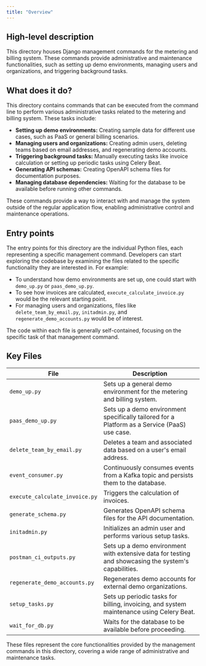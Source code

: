 ```yaml
---
title: "Overview"
---
```


## High-level description
This directory houses Django management commands for the metering and billing system. These commands provide administrative and maintenance functionalities, such as setting up demo environments, managing users and organizations, and triggering background tasks.

## What does it do?
This directory contains commands that can be executed from the command line to perform various administrative tasks related to the metering and billing system. These tasks include:

- **Setting up demo environments:** Creating sample data for different use cases, such as PaaS or general billing scenarios.
- **Managing users and organizations:** Creating admin users, deleting teams based on email addresses, and regenerating demo accounts.
- **Triggering background tasks:** Manually executing tasks like invoice calculation or setting up periodic tasks using Celery Beat.
- **Generating API schemas:** Creating OpenAPI schema files for documentation purposes.
- **Managing database dependencies:** Waiting for the database to be available before running other commands.

These commands provide a way to interact with and manage the system outside of the regular application flow, enabling administrative control and maintenance operations.

## Entry points
The entry points for this directory are the individual Python files, each representing a specific management command. Developers can start exploring the codebase by examining the files related to the specific functionality they are interested in. For example:

- To understand how demo environments are set up, one could start with `demo_up.py` or `paas_demo_up.py`.
- To see how invoices are calculated, `execute_calculate_invoice.py` would be the relevant starting point.
- For managing users and organizations, files like `delete_team_by_email.py`, `initadmin.py`, and `regenerate_demo_accounts.py` would be of interest.

The code within each file is generally self-contained, focusing on the specific task of that management command.

## Key Files
| File | Description |
|---|---|
| `demo_up.py` | Sets up a general demo environment for the metering and billing system. |
| `paas_demo_up.py` | Sets up a demo environment specifically tailored for a Platform as a Service (PaaS) use case. |
| `delete_team_by_email.py` | Deletes a team and associated data based on a user's email address. |
| `event_consumer.py` | Continuously consumes events from a Kafka topic and persists them to the database. |
| `execute_calculate_invoice.py` | Triggers the calculation of invoices. |
| `generate_schema.py` | Generates OpenAPI schema files for the API documentation. |
| `initadmin.py` | Initializes an admin user and performs various setup tasks. |
| `postman_ci_outputs.py` | Sets up a demo environment with extensive data for testing and showcasing the system's capabilities. |
| `regenerate_demo_accounts.py` | Regenerates demo accounts for external demo organizations. |
| `setup_tasks.py` | Sets up periodic tasks for billing, invoicing, and system maintenance using Celery Beat. |
| `wait_for_db.py` | Waits for the database to be available before proceeding. |

These files represent the core functionalities provided by the management commands in this directory, covering a wide range of administrative and maintenance tasks.
